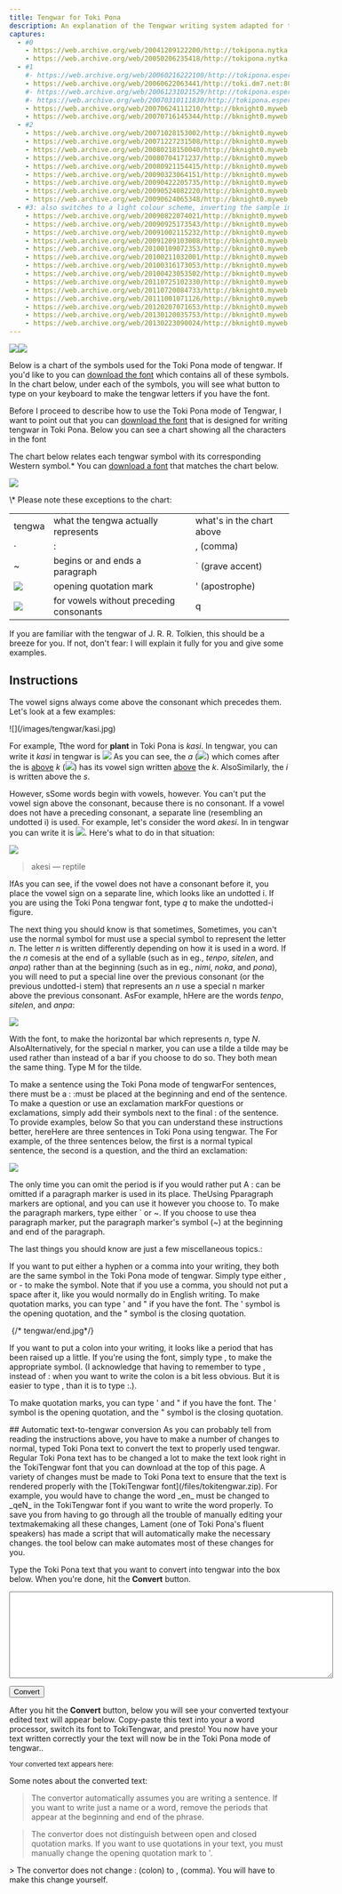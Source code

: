 ```yaml
---
title: Tengwar for Toki Pona
description: An explanation of the Tengwar writing system adapted for toki pona
captures:
  - #0
    - https://web.archive.org/web/20041209122200/http://tokipona.nytka.org:80/tengwar/tengwar.html
    - https://web.archive.org/web/20050206235418/http://tokipona.nytka.org:80/tengwar/tengwar.html
  - #1
    #- https://web.archive.org/web/20060216222100/http://tokipona.esperanto-jeunes.org:80/tengwar/tengwar.html
    - https://web.archive.org/web/20060622063441/http://toki.dm7.net:80/tengwar/tengwar.html
    #- https://web.archive.org/web/20061231021529/http://tokipona.esperanto-jeunes.org:80/tengwar/tengwar.html
    #- https://web.archive.org/web/20070310111830/http://tokipona.esperanto-jeunes.org:80/tengwar/tengwar.html
    - https://web.archive.org/web/20070624111210/http://bknight0.myweb.uga.edu/toki/tengwar/tengwar.html
    - https://web.archive.org/web/20070716145344/http://bknight0.myweb.uga.edu/toki/tengwar/tengwar.html
  - #2
    - https://web.archive.org/web/20071028153002/http://bknight0.myweb.uga.edu/toki/tengwar/tengwar.html
    - https://web.archive.org/web/20071227231508/http://bknight0.myweb.uga.edu/toki/tengwar/tengwar.html
    - https://web.archive.org/web/20080218150040/http://bknight0.myweb.uga.edu/toki/tengwar/tengwar.html
    - https://web.archive.org/web/20080704171237/http://bknight0.myweb.uga.edu/toki/tengwar/tengwar.html
    - https://web.archive.org/web/20080921154415/http://bknight0.myweb.uga.edu/toki/tengwar/tengwar.html
    - https://web.archive.org/web/20090323064151/http://bknight0.myweb.uga.edu/toki/tengwar/tengwar.html
    - https://web.archive.org/web/20090422205735/http://bknight0.myweb.uga.edu/toki/tengwar/tengwar.html
    - https://web.archive.org/web/20090524082220/http://bknight0.myweb.uga.edu/toki/tengwar/tengwar.html
    - https://web.archive.org/web/20090624065348/http://bknight0.myweb.uga.edu/toki/tengwar/tengwar.html
  - #3: also switches to a light colour scheme, inverting the sample images
    - https://web.archive.org/web/20090822074021/http://bknight0.myweb.uga.edu/toki/tengwar/tengwar.html
    - https://web.archive.org/web/20090925173543/http://bknight0.myweb.uga.edu/toki/tengwar/tengwar.html
    - https://web.archive.org/web/20091002115232/http://bknight0.myweb.uga.edu/toki/tengwar/tengwar.html
    - https://web.archive.org/web/20091209103008/http://bknight0.myweb.uga.edu/toki/tengwar/tengwar.html
    - https://web.archive.org/web/20100109072353/http://bknight0.myweb.uga.edu/toki/tengwar/tengwar.html
    - https://web.archive.org/web/20100211032001/http://bknight0.myweb.uga.edu/toki/tengwar/tengwar.html
    - https://web.archive.org/web/20100316173053/http://bknight0.myweb.uga.edu/toki/tengwar/tengwar.html
    - https://web.archive.org/web/20100423053502/http://bknight0.myweb.uga.edu/toki/tengwar/tengwar.html
    - https://web.archive.org/web/20110725102330/http://bknight0.myweb.uga.edu/toki/tengwar/tengwar.html
    - https://web.archive.org/web/20110720084733/http://bknight0.myweb.uga.edu/toki/tengwar/tengwar.html
    - https://web.archive.org/web/20111001071126/http://bknight0.myweb.uga.edu/toki/tengwar/tengwar.html
    - https://web.archive.org/web/20120207071653/http://bknight0.myweb.uga.edu/toki/tengwar/tengwar.html
    - https://web.archive.org/web/20130120035753/http://bknight0.myweb.uga.edu/toki/tengwar/tengwar.html
    - https://web.archive.org/web/20130223090024/http://bknight0.myweb.uga.edu/toki/tengwar/tengwar.html
---
```


<Change till={3}>![](/images/tengwar.jpg)</Change><Change from={3}>![](/images/tengwar2.jpg)</Change>

<Change till={1}>Below is a chart of the symbols used for the Toki Pona mode of tengwar. If you'd like to you can [download the font](/files/tokitengwar.zip) which contains all of these symbols. In the chart below, under each of the symbols, you will see what button to type on your keyboard to make the tengwar letters if you have the font.</Change>

<Change from={1} till={2}>Before I proceed to describe how to use the Toki Pona mode of Tengwar, I want to point out that you can [download the font](/files/tokitengwar.zip) that is designed for writing tengwar in Toki Pona. Below you can see a chart showing all the characters in the font</Change>

<Change from={2}>The chart below relates each tengwar symbol with its corresponding Western symbol.<Change till={3}>\*</Change> You can [download a font](/files/tokitengwar.zip) that matches the chart below.</Change>

![](/images/tengwar/chart.jpg)

<Change from={2}>
\* Please note these exceptions to the chart:

|                                                                             |                                                                                   |                                            |
| --------------------------------------------------------------------------- | --------------------------------------------------------------------------------- | ------------------------------------------ |
| tengwa                                                                      | what the tengwa actually represents                                               | what's in the chart above                  |
| ·                                                                           | :                                                                                 | , <Change from={3}>(comma)</Change>        |
| ~                                                                           | begins <Change till={3}>or</Change> <Change from={3}>and</Change> ends a paragraph | ` <Change from={3}>(grave accent)</Change> |
| <img src="/images/tengwar/quotation.png" class="inline"/>                   | opening quotation mark                                                            | ' <Change from={3}>(apostrophe)</Change>   |
| <Change from={3}><img src="/images/tengwar/q.png" class="inline"/></Change> | <Change from={3}>for vowels without preceding consonants</Change>                 | <Change from={3}>q</Change>                |

</Change>

<Change till={2}>If you are familiar with the tengwar of J. R. R. Tolkien, this should be a breeze for you. If not, don't fear: I will explain it fully for you and give some examples.</Change>

 

## Instructions

The vowel signs always come above the consonant which precedes them. <Change till={1}>Let's look at a few examples:</Change>

<Change till={1}> 
![](/images/tengwar/kasi.jpg)
</Change>

<Change from={1}>For example, </Change>
<Change till={3}><Change till={1}>T</Change><Change from={1}>t</Change>he word for **plant** in Toki Pona is _kasi_.</Change>
<Change from={1}><Change till={3}>In tengwar, you can write it</Change> <Change from={3}>_kasi_ in tengwar is</Change> <img src="/images/tengwar/kasi.jpg" class="inline"/></Change>
As you can see, <Change till={3}>the</Change> _a_ <Change from={1}>(<img src="/images/tengwar/a.jpg" class="inline"/>)</Change> <Change till={3}>which comes after the</Change> <Change from={3}>is <u>above</u></Change> _k_ <Change from={1}>(<img src="/images/tengwar/k.jpg" class="inline"/>)</Change> <Change till={3}>has its vowel sign written <u>above</u> the _k_.</Change>
<Change till={3}>Also</Change><Change from={3}>Similarly</Change>, <Change till={3}>the</Change> _i_ is <Change till={3}>written</Change> above <Change till={3}>the</Change> _s_.

<Change from={3}>However, s</Change><Change till={3}>S</Change>ome words begin with vowels<Change till={3}>, however</Change>. 
<Change till={2}>You can't put the vowel sign above the consonant, because there is no consonant.</Change>
<Change from={3}>If a vowel does not have a preceding consonant, a separate line (resembling an undotted i) is used.</Change> 
<Change from={1}>For example, <Change till={3}>let's consider the word</Change> _akesi_<Change till={3}>. In</Change> <Change from={3}>in</Change> tengwar <Change till={3}>you can write it</Change> <Change from={3}>is</Change> <img src="/images/tengwar/akesi.jpg" class="inline"/>.</Change>
<Change till={1}>Here's what to do in that situation:</Change>

<Change till={1}>

![](/images/tengwar/akesi.jpg)

> akesi — reptile

</Change>

<Change till={3}><Change till={1}>If</Change><Change from={1}>As you can see, if</Change> the vowel does not have a consonant before it, you place the vowel sign on a separate line, which looks like an undotted i.</Change>
<Change till={2}>If you are using the Toki Pona tengwar font, type _q_ to make the undotted-i figure.</Change>

<Change till={3}><Change till={2}>The next thing you should know is that sometimes,</Change> <Change from={2}>Sometimes,</Change> you <Change till={2}>can't use the normal symbol for</Change> <Change from={2}>must use a special symbol to represent the letter</Change> _n_.</Change>  <Change from={3}>The letter _n_ is written differently depending on how it is used in a word.</Change>
If the _n_ <Change till={3}>comes</Change><Change from={3}>is</Change> at the end of a syllable (<Change till={3}>such as in</Change> <Change from={3}>eg.,</Change> _tenpo_, _sitelen_, and _anpa_) rather than at the beginning (<Change till={3}>such as in</Change> <Change from={3}>eg.,</Change> _nimi_, _noka_, and _pona_), 
<Change till={3}>you will need to put a special line over the previous consonant (or the previous undotted-i stem) that represents an _n_</Change> <Change from={3}>use a special n marker above the previous consonant</Change>.
<Change from={2}><Change till={3}>As</Change><Change from={3}>For</Change> example, h</Change><Change till={2}>H</Change>ere are the words _tenpo_, _sitelen_, and _anpa_:

![](/images/tengwar/word.jpg)

<Change till={2}>With the font, to make the horizontal bar which represents _n_, type _N_.</Change>
<Change till={2}>Also</Change><Change till={2}>Alternatively</Change>,<Change from={3}> for the special n marker,</Change> <Change till={3}>you can use a tilde</Change> <Change from={3}>a tilde may be used</Change> <Change till={3}>rather than</Change> <Change from={3}>instead of</Change> a bar<Change till={3}> if you choose to do so</Change>. 
They both mean the same thing. <Change till={2}>Type M for the tilde.</Change>

<Change till={3}>To make a sentence<Change till={1}> using the Toki Pona mode of tengwar</Change></Change><Change from={3}>For sentences</Change>, 
<Change till={3}>there must be a :</Change> <Change from={3}>:must be placed</Change> at the beginning and end of the sentence. 
<Change till={3}>To make a question or use an exclamation mark</Change><Change from={3}>For questions or exclamations</Change>, <Change till={3}>simply</Change> add their symbols next to the final : of the sentence. 
<Change till={3}><Change from={2}>To provide examples, below</Change> <Change from={1} till={2}>So that you can understand these instructions better, here</Change><Change till={1}>Here</Change> are three sentences in Toki Pona using tengwar. The</Change>
<Change from={3}>For example, of the three sentences below, the</Change>
first is a <Change till={3}>normal</Change> <Change from={3}>typical</Change> sentence, the second is a question, and the third an exclamation:

![](/images/tengwar/sentence.jpg)

<Change till={3}>The only time you can omit the period is if you would rather put</Change> <Change from={3}>A : can be omitted if</Change> a paragraph marker <Change from={3}>is used</Change> in its place. 
<Change till={2}>The</Change><Change from={2} till={3}>Using</Change> <Change till={3}>P</Change><Change from={3}>p</Change>aragraph markers are optional<Change till={2}>, and you can use it however you choose to.
To make the paragraph markers, type <Change till={1}>either</Change> ` <Change till={1}>or \~</Change></Change><Change from={2}>.
If you choose to use <Change till={3}>the</Change><Change from={3}>a</Change> paragraph marker, put the paragraph marker's symbol (*\~*) at the beginning and end of the paragraph.</Change>

<Change till={2}>
The last thing<Change from={1}>s</Change> you should know are just a few miscellaneous topics<Change till={1}>.</Change><Change from={1}>:</Change> 

<Change till={1}>If you want to put either a hyphen or a comma into your writing, they both are the same symbol in the Toki Pona mode of tengwar. Simply type either , or - to make the symbol. Note that if you use a comma, you should not put a space after it, like you would normally do in English writing. To make quotation marks, you can type ' and " if you have the font. The ' symbol is the opening quotation, and the " symbol is the closing quotation.</Change>

<Change till={1}><img /> {/* tengwar/end.jpg*/}</Change>

<Change from={1}>If you want to put a colon into your writing, it looks like a period that has been raised up a little. If you're using the font, simply type , to make the appropriate symbol. (I acknowledge that having to remember to type , instead of : when you want to write the colon is a bit less obvious. But it is easier to type , than it is to type :.).</Change>

<Change from={1}>To make quotation marks, you can type ' and " if you have the font. The ' symbol is the opening quotation, and the " symbol is the closing quotation.</Change>
</Change>

<Change from={1}>
## Automatic text-to-tengwar conversion
<Change till={2}>As you can probably tell from reading the instructions above, you have to make a number of changes to normal, typed Toki Pona text to convert the text to properly used tengwar.</Change> 
<Change from={2} till={3}>Regular Toki Pona text has to be changed a lot to make the text look right in the TokiTengwar font that you can download at the top of this page.</Change> 
<Change from={3}>A variety of changes must be made to Toki Pona text to ensure that the text is rendered properly with the [TokiTengwar font](/files/tokitengwar.zip).</Change> 
For example, <Change till={3}>you would have to change the word</Change> _en_ <Change from={3}>must be changed</Change> to _qeN_<Change till={2}> in the TokiTengwar font if you want to write the word properly</Change>. To save you from <Change till={3}>having to</Change> <Change till={2}>go through all the trouble of manually editing your text</Change><Change from={2}><Change till={3}>make</Change><Change from={3}>making</Change> all these changes</Change>, 
<Change till={2}>Lament (one of Toki Pona's fluent speakers) has made a script that will automatically make the necessary changes.</Change>
<Change from={2}>the tool below <Change till={3}>can make</Change> <Change from={3}>automates</Change> most of these changes<Change till={3}> for you</Change>.</Change>

Type the Toki Pona text that you want to convert into tengwar into the box below. When you're done, hit the **Convert** button.

<script src="/js/tengwar.js"></script>
<textarea rows="10" cols="70" id="input"></textarea><br/>
<button onclick="convert()">Convert</button>

After you hit the **Convert** button, <Change till={3}>below you will see your converted text</Change><Change from={3}>your edited text will appear below</Change>. Copy-paste this text into <Change till={3}>your</Change> <Change from={3}>a</Change> word processor, switch its font to TokiTengwar, and <Change till={2}>presto! You now have your text written correctly</Change> <Change from={2}><Change till={3}>your</Change> <Change from={3}>the</Change> text will <Change till={3}>now</Change> be</Change> in <Change till={2}>the</Change> Toki Pona <Change till={3}>mode of</Change> tengwar.<Change from={2} till={3}>.</Change>

<small>Your converted text appears here:</small><br/>
<output id="output"></output>

Some notes about the converted text:
> The convertor automatically assumes you are writing a sentence. If you want to write just a name or a word, remove the periods that appear at the beginning and end of the phrase.

> The convertor does not distinguish between open and closed quotation marks. If you want to use quotations in your text, you must manually change the opening quotation mark to '.

<Change from={2}>
> The convertor does not change : (colon) to , (comma). You will have to make this change yourself.
</Change>

</Change>

